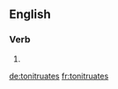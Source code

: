 ==English==

===Verb===
{{head|en|verb form}}

# {{en-third-person singular of|tonitruate}}

[[de:tonitruates]]
[[fr:tonitruates]]